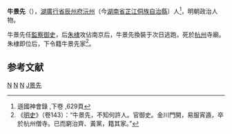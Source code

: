 '''牛景先'''（{{bd|?||?|}}），[[湖廣行省|湖廣行省]][[辰州府|辰州府]][[沅州|沅州]]（今[[湖南省|湖南省]][[芷江侗族自治縣|芷江侗族自治縣]]）人<ref>遜國神會錄 ,下卷 ,629頁</ref>，明朝政治人物。

牛景先任[[監察御史|監察御史]]，后[[明成祖|朱棣]]攻佔南京后，牛景先換裝于次日逃跑，死於[[杭州|杭州]]寺廟。朱棣即位后，下令籍牛景先家<ref>《[[明史|明史]]》（卷143）：“牛景先，不知何許人。官御史。金川門開，易服宵遁，卒於杭州僧寺。已而窮治齊、黃黨，籍其家。”</ref>。

==参考文献==
{{wikisource|明史/卷143}}
{{Reflist}}

{{明朝人物小作品}}

[[Category:明朝監察御史|N]]
[[Category:靖難之役人物|N]]
[[Category:芷江人|N]]
[[Category:牛姓|J景先]]